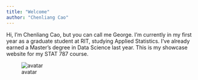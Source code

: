 ---
title: "Welcome"
author: "Chenliang Cao"
---

Hi, I'm Chenliang Cao, but you can call me George. I'm currently in my first year as a graduate student at RIT, studying Applied Statistics. I've already earned a Master's degree in Data Science last year. This is my showcase website for my STAT 787 course.

![avatar](avatar.jpg)


